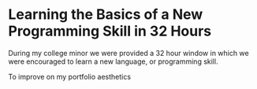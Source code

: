 # Learning the Basics of a New Programming Skill in 32 Hours

During my college minor we were provided a 32 hour window in which we were encouraged to learn a new language, or programming skill.

To improve on my portfolio aesthetics 